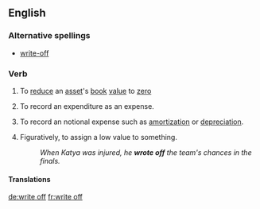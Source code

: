 ==English==
===Alternative spellings===
*[[write-off]]

===Verb===
{{en-verb|inf=to [[write]]-[[off]]|writes off|writing off|writen off}}

# To [[reduce]] an [[asset]]'s [[book]] [[value]] to [[zero]]
# {{accounting}} To record an expenditure as an expense.
# {{accounting}} To record an notional expense such as [[amortization]] or [[depreciation]].
# Figuratively, to assign a low value to something.
#: ''When Katya was injured, he '''wrote off''' the team's chances in the finals.''

====Translations====
{{trans-top|to reduce an asset's book value to zero}}
{{trans-mid}}
{{trans-bottom}}
{{trans-top|to record an expenditure as an expense}}
{{trans-mid}}
{{trans-bottom}}
{{trans-top|to record a notional expense}}
{{trans-mid}}
{{trans-bottom}}
{{trans-top|to assign a low value to something}}
{{trans-mid}}
{{trans-bottom}}

[[de:write off]]
[[fr:write off]]